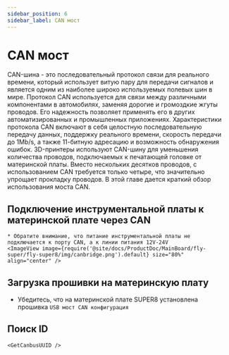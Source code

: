 ```yaml
---
sidebar_position: 6
sidebar_label: CAN мост
---
```



# CAN мост

CAN-шина - это последовательный протокол связи для реального времени, который использует витую пару для передачи сигналов и является одним из наиболее широко используемых полевых шин в мире. Протокол CAN используется для связи между различными компонентами в автомобилях, заменяя дорогие и громоздкие жгуты проводов. Его надежность позволяет применять его в других автоматизированных и промышленных приложениях. Характеристики протокола CAN включают в себя целостную последовательную передачу данных, поддержку реального времени, скорость передачи до 1Mb/s, а также 11-битную адресацию и возможность обнаружения ошибок.
3D-принтеры используют CAN-шину для уменьшения количества проводов, подключаемых к печатающей головке от материнской платы. Вместо нескольких десятков проводов, с использованием CAN требуется только четыре, что значительно упрощает прокладку проводов.
В этой главе дается краткий обзор использования моста CAN.

## Подключение инструментальной платы к материнской плате через CAN

    * Обратите внимание, что питание инструментальной платы не подключается к порту CAN, а к линии питания 12V-24V
    <ImageView image={require('@site/docs/ProductDoc/MainBoard/fly-super/fly-super8/img/canbridge.png').default} size="80%" align="center" />


## Загрузка прошивки на материнскую плату

* Убедитесь, что на материнской плате SUPER8 установлена прошивка `USB мост CAN конфигурация`

## Поиск ID

    <GetCanbusUUID />